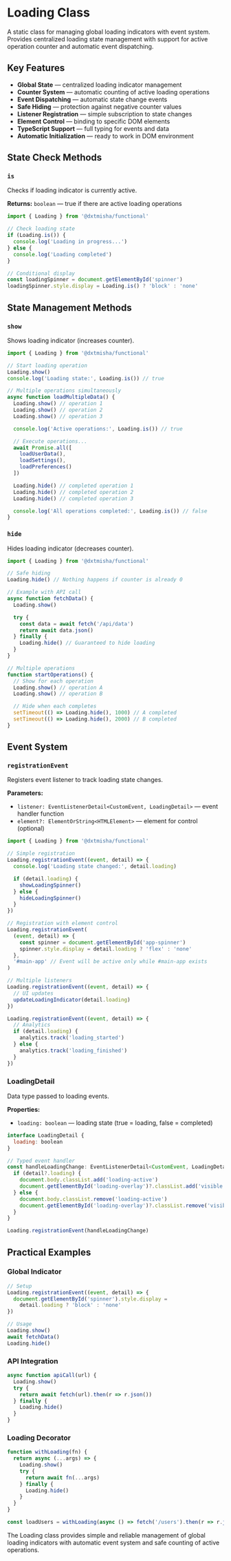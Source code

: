 
<Meta title='@dxtmisha/functional/en/Classes/Loading'/>

# Loading Class

A static class for managing global loading indicators with event system. Provides centralized loading state management with support for active operation counter and automatic event dispatching.

## Key Features

- **Global State** — centralized loading indicator management
- **Counter System** — automatic counting of active loading operations
- **Event Dispatching** — automatic state change events
- **Safe Hiding** — protection against negative counter values
- **Listener Registration** — simple subscription to state changes
- **Element Control** — binding to specific DOM elements
- **TypeScript Support** — full typing for events and data
- **Automatic Initialization** — ready to work in DOM environment

## State Check Methods

### `is`

Checks if loading indicator is currently active.

**Returns:** `boolean` — true if there are active loading operations

```javascript
import { Loading } from '@dxtmisha/functional'

// Check loading state
if (Loading.is()) {
  console.log('Loading in progress...')
} else {
  console.log('Loading completed')
}

// Conditional display
const loadingSpinner = document.getElementById('spinner')
loadingSpinner.style.display = Loading.is() ? 'block' : 'none'
```

## State Management Methods

### `show`

Shows loading indicator (increases counter).

```javascript
import { Loading } from '@dxtmisha/functional'

// Start loading operation
Loading.show()
console.log('Loading state:', Loading.is()) // true

// Multiple operations simultaneously
async function loadMultipleData() {
  Loading.show() // operation 1
  Loading.show() // operation 2
  Loading.show() // operation 3

  console.log('Active operations:', Loading.is()) // true

  // Execute operations...
  await Promise.all([
    loadUserData(),
    loadSettings(),
    loadPreferences()
  ])

  Loading.hide() // completed operation 1
  Loading.hide() // completed operation 2
  Loading.hide() // completed operation 3

  console.log('All operations completed:', Loading.is()) // false
}
```

### `hide`

Hides loading indicator (decreases counter).

```javascript
import { Loading } from '@dxtmisha/functional'

// Safe hiding
Loading.hide() // Nothing happens if counter is already 0

// Example with API call
async function fetchData() {
  Loading.show()

  try {
    const data = await fetch('/api/data')
    return await data.json()
  } finally {
    Loading.hide() // Guaranteed to hide loading
  }
}

// Multiple operations
function startOperations() {
  // Show for each operation
  Loading.show() // operation A
  Loading.show() // operation B

  // Hide when each completes
  setTimeout(() => Loading.hide(), 1000) // A completed
  setTimeout(() => Loading.hide(), 2000) // B completed
}
```

## Event System

### `registrationEvent`

Registers event listener to track loading state changes.

**Parameters:**
- `listener: EventListenerDetail<CustomEvent, LoadingDetail>` — event handler function
- `element?: ElementOrString<HTMLElement>` — element for control (optional)

```javascript
import { Loading } from '@dxtmisha/functional'

// Simple registration
Loading.registrationEvent((event, detail) => {
  console.log('Loading state changed:', detail.loading)

  if (detail.loading) {
    showLoadingSpinner()
  } else {
    hideLoadingSpinner()
  }
})

// Registration with element control
Loading.registrationEvent(
  (event, detail) => {
    const spinner = document.getElementById('app-spinner')
    spinner.style.display = detail.loading ? 'flex' : 'none'
  },
  '#main-app' // Event will be active only while #main-app exists
)

// Multiple listeners
Loading.registrationEvent((event, detail) => {
  // UI updates
  updateLoadingIndicator(detail.loading)
})

Loading.registrationEvent((event, detail) => {
  // Analytics
  if (detail.loading) {
    analytics.track('loading_started')
  } else {
    analytics.track('loading_finished')
  }
})
```

### LoadingDetail

Data type passed to loading events.

**Properties:**
- `loading: boolean` — loading state (true = loading, false = completed)

```javascript
interface LoadingDetail {
  loading: boolean
}

// Typed event handler
const handleLoadingChange: EventListenerDetail<CustomEvent, LoadingDetail> = (event, detail) => {
  if (detail?.loading) {
    document.body.classList.add('loading-active')
    document.getElementById('loading-overlay')?.classList.add('visible')
  } else {
    document.body.classList.remove('loading-active')
    document.getElementById('loading-overlay')?.classList.remove('visible')
  }
}

Loading.registrationEvent(handleLoadingChange)
```

## Practical Examples

### Global Indicator

```javascript
// Setup
Loading.registrationEvent((event, detail) => {
  document.getElementById('spinner').style.display =
    detail.loading ? 'block' : 'none'
})

// Usage
Loading.show()
await fetchData()
Loading.hide()
```

### API Integration

```javascript
async function apiCall(url) {
  Loading.show()
  try {
    return await fetch(url).then(r => r.json())
  } finally {
    Loading.hide()
  }
}
```

### Loading Decorator

```javascript
function withLoading(fn) {
  return async (...args) => {
    Loading.show()
    try {
      return await fn(...args)
    } finally {
      Loading.hide()
    }
  }
}

const loadUsers = withLoading(async () => fetch('/users').then(r => r.json()))
```

The Loading class provides simple and reliable management of global loading indicators with automatic event system and safe counting of active operations.
